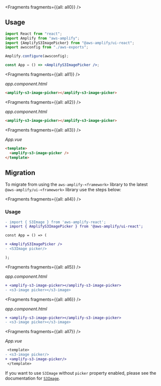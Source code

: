 


<Fragments fragments={{all: all0}} />

## Usage

<FilterContent framework="react">

```jsx
import React from "react";
import Amplify from "aws-amplify";
import {AmplifyS3ImagePicker} from "@aws-amplify/ui-react";
import awsconfig from "./aws-exports";

Amplify.configure(awsconfig);

const App = () => <AmplifyS3ImagePicker />;
```

</FilterContent>

<FilterContent framework="angular">


<Fragments fragments={{all: all1}} />

_app.component.html_

```html
<amplify-s3-image-picker></amplify-s3-image-picker>
```

</FilterContent>

<FilterContent framework="ionic">


<Fragments fragments={{all: all2}} />

_app.component.html_

```html
<amplify-s3-image-picker></amplify-s3-image-picker>
```

</FilterContent>

<FilterContent framework="vue">


<Fragments fragments={{all: all3}} />

_App.vue_

```html
<template>
  <amplify-s3-image-picker />
</template>
```

</FilterContent>

<ui-component-props tag="amplify-s3-image-picker" prop-type="attr" use-table-headers></ui-component-props>

## Migration

To migrate from using the `aws-amplify-<framework>` library to the latest `@aws-amplify/ui-<framework>` library use the steps below:


<Fragments fragments={{all: all4}} />

### Usage

<FilterContent framework="react">

```diff
- import { S3Image } from 'aws-amplify-react';
+ import { AmplifyS3ImagePicker } from '@aws-amplify/ui-react';

const App = () => (

+ <AmplifyS3ImagePicker />
- <S3Image picker/>

);
```

</FilterContent>

<FilterContent framework="angular">


<Fragments fragments={{all: all5}} />

_app.component.html_

```diff
+ <amplify-s3-image-picker></amplify-s3-image-picker>
- <s3-image picker></s3-image>
```

</FilterContent>

<FilterContent framework="ionic">


<Fragments fragments={{all: all6}} />

_app.component.html_

```diff
+ <amplify-s3-image-picker></amplify-s3-image-picker>
- <s3-image picker></s3-image>
```

</FilterContent>

<FilterContent framework="vue">


<Fragments fragments={{all: all7}} />

_App.vue_

```diff
 <template>
- <s3-image picker/>
+ <amplify-s3-image-picker/>
 </template>
```

</FilterContent>

If you want to use `S3Image` without `picker` property enabled, please see the documentation for [`S3Image`](/ui/storage/s3-image).
